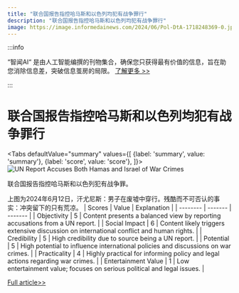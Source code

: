 ```yaml
---
title: "联合国报告指控哈马斯和以色列均犯有战争罪行"
description: "联合国报告指控哈马斯和以色列均犯有战争罪行"
image: https://image.informedainews.com/2024/06/Pol-DtA-1718248369-0.jpg
---
```



:::info

“智闻AI“ 是由人工智能编撰的刊物集合，确保您只获得最有价值的信息，旨在助您消除信息差，突破信息茧房的局限。  [了解更多 >>](/zh-Hans/docs/guides)

:::

# 联合国报告指控哈马斯和以色列均犯有战争罪行


<Tabs
	defaultValue="summary"
	values={[
	{label: 'summary', value: 'summary'},
	{label: 'score', value: 'score'},
]}>
<TabItem value="summary">
<img
  src="https://image.informedainews.com/2024/06/Pol-DtA-1718248369-0.jpg"
  alt="UN Report Accuses Both Hamas and Israel of War Crimes"
/>



联合国报告指控哈马斯和以色列犯有战争罪。

上图为2024年6月12日，汗尤尼斯：男子在废墟中穿行。残酷而不可否认的事实：冲突留下的只有荒凉。
</TabItem>
<TabItem value="score">
	| Scores     | Value   | Explanation |
	| -------- | ------- | ------- |
	| Objectivity  | 5    | Content presents a balanced view by reporting accusations from a UN report.    |
	| Social Impact | 6     | Content likely triggers extensive discussion on international conflict and human rights.    |
	| Credibility    | 5    | High credibility due to source being a UN report.    |
	| Potential    | 5    | High potential to influence international policies and discussions on war crimes.    |
	| Practicality    | 4    | Highly practical for informing policy and legal actions regarding war crimes.    |
	| Entertainment Value    | 1    | Low entertainment value; focuses on serious political and legal issues.    |
</TabItem>
</Tabs>

[Full article>>](https://www.theguardian.com/world/live/2024/jun/12/israel-gaza-war-middle-east-hamas-ceasefire-deal-lebanon-hezbollah)
